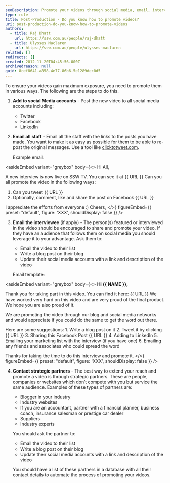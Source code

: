 ```yaml
---
seoDescription: Promote your videos through social media, email, interviewees, and strategic partners to maximize exposure and reach.
type: rule
title: Post-Production - Do you know how to promote videos?
uri: post-production-do-you-know-how-to-promote-videos
authors:
  - title: Raj Dhatt
    url: https://ssw.com.au/people/raj-dhatt
  - title: Ulysses Maclaren
    url: https://ssw.com.au/people/ulysses-maclaren
related: []
redirects: []
created: 2012-11-20T04:45:56.000Z
archivedreason: null
guid: 8cef8641-a858-4e77-86b6-5e1289dec0d5
---
```


To ensure your videos gain maximum exposure, you need to promote them in various ways. The following are the steps to do this.
1. **Add to social Media accounts** - Post the new video to all social media accounts including:

   * Twitter
   * Facebook
   * LinkedIn

2. **Email all staff** - Email all the staff with the links to the posts you have made. You want to make it as easy as possible for them to be able to re-post the original messages. Use a tool like [clicktotweet.com](https://clicktotweet.com/).

   Example email:

<asideEmbed
  variant="greybox"
  body={<>
    Hi All,

A new interview is now live on SSW TV. You can see it at {{ URL }}
Can you all promote the video in the following ways:

1. Can you tweet {{ URL }}
2. Optionally, comment, like and share the post on Facebook {{ URL }}

I appreciate the efforts from everyone :)
Cheers,
  </>}
  figureEmbed={{
    preset: "default",
    figure: 'XXX',
    shouldDisplay: false
  }}
/>

3. **Email the interviewee** (if apply) - The person(s) featured or interviewed in the video should be encouraged to share and promote your video. If they have an audience that follows them on social media you should leverage it to your advantage.
   Ask them to:

   * Email the video to their list
   * Write a blog post on their blog
   * Update their social media accounts with a link and description of the video

   Email template:

<asideEmbed
  variant="greybox"
  body={<>
    **Hi {{ NAME }},**

Thank you for taking part in this video. You can find it here: {{ URL }}
We have worked very hard on this video and are very proud of the final product. We hope you are also proud of it.

We are promoting the video through our blog and social media networks and would appreciate if you could do the same to get the word out there.

Here are some suggestions: 1. Write a blog post on it 2. Tweet it by clicking {{ URL }} 3. Sharing this Facebook Post {{ URL }} 4. Adding to LinkedIn 5. Emailing your marketing list with the interview (if you have one) 6. Emailing any friends and associates who could spread the word

Thanks for taking the time to do this interview and promote it.
  </>}
  figureEmbed={{
    preset: "default",
    figure: 'XXX',
    shouldDisplay: false
  }}
/>

4. **Contact strategic partners** - The best way to extend your reach and promote a video is through strategic partners. These are people, companies or websites which don’t compete with you but service the same audience. Examples of these types of partners are:

   * Blogger in your industry
   * Industry websites
   * If you are an accountant, partner with a financial planner, business coach, insurance salesman or prestige car dealer
   * Suppliers
   * Industry experts

   You should ask the partner to:

   * Email the video to their list
   * Write a blog post on their blog
   * Update their social media accounts with a link and description of the video

   You should have a list of these partners in a database with all their contact details to automate the process of promoting your videos.